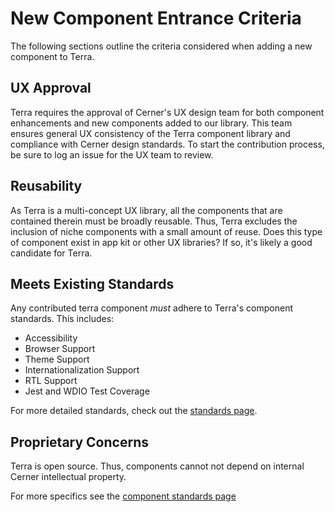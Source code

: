 # New Component Entrance Criteria

The following sections outline the criteria considered when adding a new component to Terra.

## UX Approval

Terra requires the approval of Cerner's UX design team for both component enhancements and new components added to our library. This team ensures general UX consistency of the Terra component library and compliance with Cerner design standards. To start the contribution process, be sure to log an issue for the UX team to review.

## Reusability

As Terra is a multi-concept UX library, all the components that are contained therein must be broadly reusable. Thus, Terra excludes the inclusion of niche components with a small amount of reuse. Does this type of component exist in app kit or other UX libraries? If so, it's likely a good candidate for Terra.

## Meets Existing Standards

Any contributed terra component *must* adhere to Terra's component standards.  This includes:

* Accessibility
* Browser Support
* Theme Support
* Internationalization Support
* RTL Support
* Jest and WDIO Test Coverage

For more detailed standards, check out the [standards page](/contributing/terra-ui/component-standards).

## Proprietary Concerns

Terra is open source. Thus, components cannot not depend on internal Cerner intellectual property.


For more specifics see the [component standards page](/contributing/terra-ui/component-standards)
